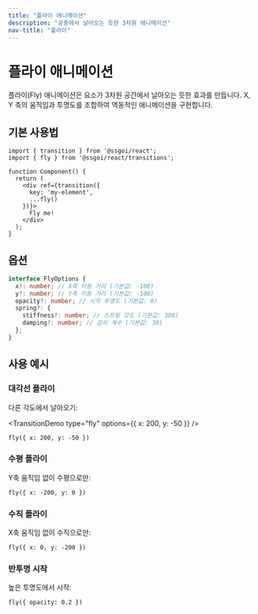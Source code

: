 ```yaml
---
title: "플라이 애니메이션"
description: "공중에서 날아오는 듯한 3차원 애니메이션"
nav-title: "플라이"
---
```


# 플라이 애니메이션

플라이(Fly) 애니메이션은 요소가 3차원 공간에서 날아오는 듯한 효과를 만듭니다. X, Y 축의 움직임과 투명도를 조합하여 역동적인 애니메이션을 구현합니다.

## 기본 사용법

<TransitionDemo type="fly" />

```tsx
import { transition } from '@ssgoi/react';
import { fly } from '@ssgoi/react/transitions';

function Component() {
  return (
    <div ref={transition({
      key: 'my-element',
      ...fly()
    })}>
      Fly me!
    </div>
  );
}
```

## 옵션

```typescript
interface FlyOptions {
  x?: number; // X축 이동 거리 (기본값: -100)
  y?: number; // Y축 이동 거리 (기본값: -100)
  opacity?: number; // 시작 투명도 (기본값: 0)
  spring?: {
    stiffness?: number; // 스프링 강도 (기본값: 300)
    damping?: number; // 감쇠 계수 (기본값: 30)
  };
}
```

## 사용 예시

### 대각선 플라이

다른 각도에서 날아오기:

<TransitionDemo type="fly" options={{ x: 200, y: -50 }} />

```tsx
fly({ x: 200, y: -50 })
```

### 수평 플라이

Y축 움직임 없이 수평으로만:

```tsx
fly({ x: -200, y: 0 })
```

### 수직 플라이

X축 움직임 없이 수직으로만:

```tsx
fly({ x: 0, y: -200 })
```

### 반투명 시작

높은 투명도에서 시작:

```tsx
fly({ opacity: 0.2 })
```